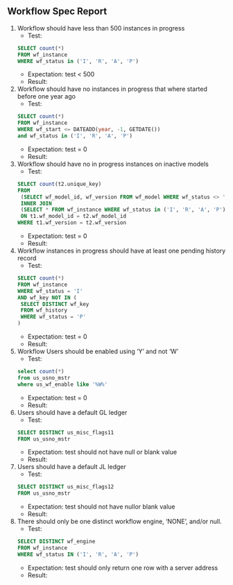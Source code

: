 
## Workflow Spec Report


1. Workflow should have less than 500 instances in progress
    - Test:
```sql
SELECT count(*) 
FROM wf_instance 
WHERE wf_status in ('I', 'R', 'A', 'P')
```

    - Expectation: test < 500
    - Result:


2. Workflow should have no instances in progress that where started before one year ago
    - Test:
```sql
SELECT count(*) 
FROM wf_instance 
WHERE wf_start <= DATEADD(year, -1, GETDATE())
and wf_status in ('I', 'R', 'A', 'P')
```

    - Expectation: test = 0 
    - Result:



3. Workflow should have no in progress instances on inactive models
    - Test:
```sql
SELECT count(t2.unique_key)
FROM
    (SELECT wf_model_id, wf_version FROM wf_model WHERE wf_status <> 'A') AS t1
    INNER JOIN
    (SELECT * FROM wf_instance WHERE wf_status in ('I', 'R', 'A', 'P')) AS  t2
    ON t1.wf_model_id = t2.wf_model_id
WHERE t1.wf_version = t2.wf_version
```

    - Expectation: test = 0
    - Result:



4. Workflow instances in progress should have at least one pending history record
    - Test:
```sql
SELECT count(*)
FROM wf_instance
WHERE wf_status = 'I'
AND wf_key NOT IN (
    SELECT DISTINCT wf_key
    FROM wf_history
    WHERE wf_status = 'P'
)
```

    - Expectation: test = 0
    - Result:



5. Workflow Users should be enabled using 'Y' and not 'W'
    - Test:
```sql
select count(*)
from us_usno_mstr
where us_wf_enable like '%W%'
```

    - Expectation: test = 0
    - Result: 



6. Users should have a default GL ledger
    - Test:
```sql
SELECT DISTINCT us_misc_flags11
FROM us_usno_mstr
```

    - Expectation: test should not have null or blank value
    - Result:



7. Users should have a default JL ledger
    - Test:
```sql
SELECT DISTINCT us_misc_flags12
FROM us_usno_mstr
```

    - Expectation: test should not have nullor blank value
    - Result:

8. There should only be one distinct workflow engine, 'NONE', and/or null.
    - Test:
```sql
SELECT DISTINCT wf_engine
FROM wf_instance
WHERE wf_status IN ('I', 'R', 'A', 'P')
```

    - Expectation: test should only return one row with a server address
    - Result:

